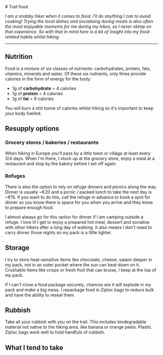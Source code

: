 
<Helmet>
  <title>Trail food | Alizeh Khan</title>
</Helmet>

<Container>
# Trail food

*I am a snobby hiker when it comes to food. I'll do anything I can to avoid cooking! Trying the local dishes and socialising during meals is also often the most enjoyable moments for me during my hikes, so I never skimp on that experience. So with that in mind here is a bit of insight into my food-related habits whilst hiking*

---

## Nutrition

Food is a mixture of six classes of nutrients: carbohydrates, protein, fats, vitamins, minerals and water. Of these six nutrients, only three provide calories in the form of energy for the body:

- 1g of **carbohydrate** = 4 calories
- 1g of **protein** = 4 calories
- 1g of **fat** = 9 calories

You will burn a shit tonne of calories whilst hiking so it's important to keep your body fuelled.

## Resupply options

### Grocery stores / bakeries / restaurants

When hiking in Europe you'll pass by a little town or village at least every 3/4 days. When I'm there, I stock up at the grocery store, enjoy a meal at a restaurant and stop by the bakery before I set off again.

### Refuges

There is also the option to rely on refuge dinners and picnics along the way. Dinner is usually ~€20 and a picnic / packed lunch to take the next day is ~€15. If you want to do this, call the refuge in advance to book a spot for dinner so you know there is space for you when you arrive and they know to prepare enough food.

I almost always go for this option for dinner if I am camping outside a refuge. I love it! I get to enjoy a prepared hot meal, dessert and socialise with other hikers after a long day of walking. It also means I don't need to carry dinner those nights so my pack is a little lighter.

## Storage

I try to store heat-sensitive items like chocolate, cheese, salami deeper in my pack, not in an outer pocket where the sun can beat down on it. Crushable items like crisps or fresh fruit that can bruise, I keep at the top of my pack.

If I can't close a food package securely, chances are it will explode in my pack and make a big mess. I repackage food in Ziploc bags to reduce bulk and have the ability to reseal them.

## Rubbish

Take all your rubbish with you on the trail. This includes biodegradable material not native to the hiking area, like banana or orange peels. Plastic Ziploc bags work well to hold handfuls of rubbish.

## What I tend to take

<FoodGrid />

</Container>
